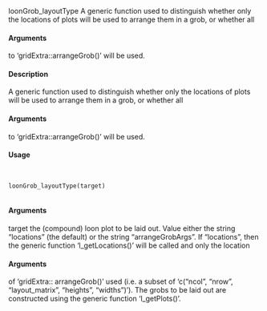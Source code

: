 loonGrob_layoutType A generic function used to distinguish whether only the locations of
plots will be used to arrange them in a grob, or whether all 
</code></pre>
#### Arguments 

to 'gridExtra::arrangeGrob()' will be used.

#### Description 

A generic function used to distinguish whether only the locations of plots will be used to arrange
them in a grob, or whether all 
</code></pre>
#### Arguments 
 to 'gridExtra::arrangeGrob()' will be used.

#### Usage
<pre><code>

loonGrob_layoutType(target)

</code></pre>
#### Arguments 

target the (compound) loon plot to be laid out.
Value
either the string "locations" (the default) or the string "arrangeGrobArgs". If "locations", then
the generic function 'l_getLocations()' will be called and only the location 
</code></pre>
#### Arguments 
 of 'gridExtra::
arrangeGrob()' used (i.e. a subset of 'c("ncol", "nrow", "layout_matrix", "heights", "widths")').
The grobs to be laid out are constructed using the generic function 'l_getPlots()'.
